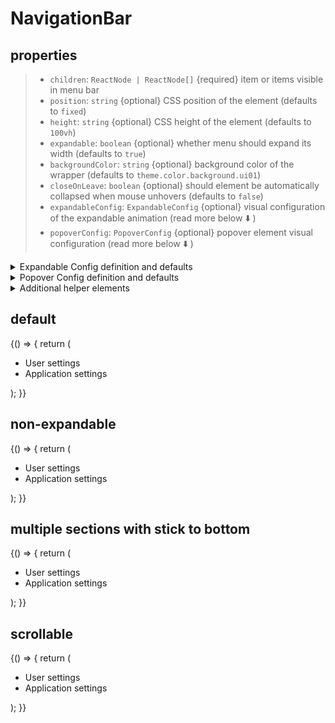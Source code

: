 
<Meta title="Components/NavigationBar" component={NavigationBar} />

# NavigationBar

## properties

> - `children`: `ReactNode | ReactNode[]` {required} item or items visible in menu bar
> - `position`: `string` {optional} CSS position of the element (defaults to `fixed`)
> - `height`: `string` {optional} CSS height of the element (defaults to `100vh`)
> - `expandable`: `boolean` {optional} whether menu should expand its width (defaults to `true`)
> - `backgroundColor`: `string` {optional} background color of the wrapper (defaults to `theme.color.background.ui01`)
> - `closeOnLeave`: `boolean` {optional} should element be automatically collapsed when mouse unhovers (defaults to `false`)
> - `expandableConfig`: `ExpandableConfig` {optional} visual configuration of the expandable animation (read more below ⬇️ )
> - `popoverConfig`: `PopoverConfig` {optional} popover element visual configuration (read more below ⬇️ )

<details>
  <summary style={{ color: "black" }}>Expandable Config definition and defaults</summary> 
  <strong style={{ color: "black" }}>definition</strong>


```js
type ExpandableConfig = {
  timingFunction?: "linear" | "ease" | "ease-in" | "ease-out" | "ease-in-out",
  duration?: string,
};
```

{" "}
<strong style={{ color: "black" }}>defaults</strong>

```js
expandableConfig = {
  timingFunction: "linear",
  duration: "0.2s",
},
```

</details>
<details>
  <summary style={{ color: "black" }}>Popover Config definition and defaults</summary>
  <strong style={{ color: "black" }}>definition</strong>

```js
type PopoverConfig = {
  triggerOn: ExtendedPopoverAction,
  closeOn: ExtendedPopoverAction,
};
```

{" "}
<strong style={{ color: "black" }}>defaults</strong>

```js
popoverConfig = {
  triggerOn: "hover",
  closeOn: "hover",
};
```

</details>
<details>
  <summary style={{ color: "black" }}>Additional helper elements</summary>
  <span style={{ color: "black" }}>For easier style management of the navigation bar we have shared the styling elements used in the demo</span>

{" "}
<p style={{ color: "black" }}>Used to style whole layout of the nav bar</p>

```js
const ItemsContainer = styled.div`
  display: flex;
  flex-direction: column;
  justify-content: space-between;
  width: 100%;
  height: 100%;
`;
```

{" "}
<p style={{ color: "black", marginBottom: 0 }}>
  Used to style single section that can group buttons in some logical manner
</p>
<p style={{ opacity: 0.75, marginTop: 0 }}>
  It enables user to push section to the bottom of the navigation bar (it is
  advised to have single container with `stickToBottom` set to `true`)
</p>

```js
const ItemsSection = styled.div<{ stickToBottom?: boolean }>`
  display: flex;
  flex-wrap: no-wrap;
  flex-direction: column;
  row-gap: ${theme.spacing.spacing04};
  width: 100%;
  border-top: ${({ stickToBottom }) =>
    stickToBottom ? `solid 1px ${theme.color.border.border01}` : "inherit"};
  padding-top: ${({ stickToBottom }) =>
    stickToBottom ? theme.spacing.spacing03 : "0"};
  margin-top: ${({ stickToBottom }) =>
    stickToBottom ? theme.spacing.spacing06 : "0"};
`;
```

</details>

## default

<Canvas>
  <Story name="default" height="450px">
    {() => {
      return (
        <div style={{ height: "400px", position: "relative" }}>
          <NavigationBar position="absolute" height="100%">
            <ItemsContainer>
              <ItemsSection>
                <a href="https://www.nordcloud.com" target="_blank">
                  <MenuItem caption="Go to Nordcloud.com" icon="externalLink" />
                </a>
                <MenuItem caption="Dashboard" icon="dashboard" />
                <MenuItem caption="Applications" icon="application" />
                <MenuItem caption="Settings" icon="settings">
                  <ul
                    style={{
                      backgroundColor: "green",
                      padding: "0.5rem 1rem",
                      border: "solid 1px black",
                    }}
                  >
                    <li>User settings</li>
                    <li>Application settings</li>
                  </ul>
                </MenuItem>
                <MenuItem caption="Archive" icon="archive" />
              </ItemsSection>
            </ItemsContainer>
          </NavigationBar>
        </div>
      );
    }}
  </Story>
</Canvas>

## non-expandable

<Canvas>
  <Story name="non-expandable" height="450px">
    {() => {
      return (
        <div style={{ height: "400px", position: "relative" }}>
          <NavigationBar position="absolute" height="100%" expandable={false}>
            <ItemsContainer>
              <ItemsSection>
                <MenuItem caption="Dashboard" icon="dashboard" />
                <MenuItem caption="Applications" icon="application" />
                <MenuItem caption="Settings" icon="settings">
                  <ul
                    style={{
                      backgroundColor: "green",
                      padding: "0.5rem 1rem",
                      border: "solid 1px black",
                    }}
                  >
                    <li>User settings</li>
                    <li>Application settings</li>
                  </ul>
                </MenuItem>
                <MenuItem caption="Archive" icon="archive" />
              </ItemsSection>
            </ItemsContainer>
          </NavigationBar>
        </div>
      );
    }}
  </Story>
</Canvas>

## multiple sections with stick to bottom

<Canvas>
  <Story name="multiple-sections-with-stick-to-bottom" height="55px">
    {() => {
      return (
        <div style={{ height: "550px", position: "relative" }}>
          <NavigationBar position="absolute" height="100%">
            <ItemsContainer>
              <ItemsSection>
                <MenuItem caption="Dashboard" icon="dashboard" />
                <MenuItem caption="Applications" icon="application" />
                <MenuItem caption="Settings" icon="settings">
                  <ul
                    style={{
                      backgroundColor: "green",
                      padding: "0.5rem 1rem",
                      border: "solid 1px black",
                    }}
                  >
                    <li>User settings</li>
                    <li>Application settings</li>
                  </ul>
                </MenuItem>
              </ItemsSection>
              <ItemsSection>
                <MenuItem caption="KPIs" icon="chartAscending" />
                <MenuItem
                  caption="Reserved Instances"
                  icon="reservedInstances"
                />
                <MenuItem caption="Estate Records" icon="resource" />
              </ItemsSection>
              <ItemsSection stickToBottom>
                <MenuItem caption="Archive" icon="archive" />
              </ItemsSection>
            </ItemsContainer>
          </NavigationBar>
        </div>
      );
    }}
  </Story>
</Canvas>

## scrollable

<Canvas>
  <Story name="scrollable" height="450px">
    {() => {
      return (
        <div style={{ height: "400px", position: "relative" }}>
          <NavigationBar position="absolute" height="100%">
            <ItemsContainer>
              <ItemsSection>
                <MenuItem caption="Dashboard" icon="dashboard" />
                <MenuItem caption="Applications" icon="application" />
                <MenuItem caption="Settings" icon="settings">
                  <ul
                    style={{
                      backgroundColor: "green",
                      padding: "0.5rem 1rem",
                      border: "solid 1px black",
                    }}
                  >
                    <li>User settings</li>
                    <li>Application settings</li>
                  </ul>
                </MenuItem>
                <MenuItem caption="KPIs" icon="chartAscending" />
                <MenuItem
                  caption="Reserved Instances"
                  icon="reservedInstances"
                />
                <MenuItem caption="Estate Records" icon="resource" />
                <MenuItem caption="Cloud Accounts" icon="cloud" />
              </ItemsSection>
              <ItemsSection stickToBottom>
                <MenuItem caption="Archive" icon="archive" />
              </ItemsSection>
            </ItemsContainer>
          </NavigationBar>
        </div>
      );
    }}
  </Story>
</Canvas>
